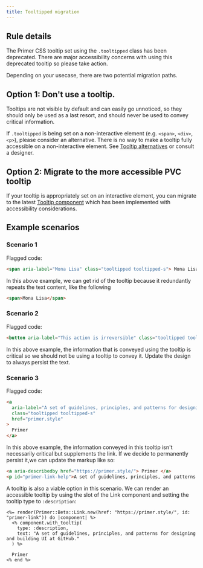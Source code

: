 ```yaml
---
title: Tooltipped migration
---
```


## Rule details

The Primer CSS tooltip set using the `.tooltipped` class has been deprecated. There are major accessibility concerns with using this deprecated tooltip so please take action.

Depending on your usecase, there are two potential migration paths.

## Option 1: Don't use a tooltip.

Tooltips are not visible by default and can easily go unnoticed, so they should only be used as a last resort, and should never be used to convey critical information.

If `.tooltipped` is being set on a non-interactive element (e.g. `<span>`, `<div>`, `<p>`), please consider an alternative. There is no way to make a tooltip fully accessible on a non-interactive element. See [Tooltip alternatives](https://primer.style/components/tooltip#alternatives-to-tooltips) or consult a designer.

## Option 2: Migrate to the more accessible PVC tooltip

If your tooltip is appropriately set on an interactive element, you can migrate to the latest [Tooltip component](https://primer.style/components/tooltip/rails/alpha) which has been implemented with accessibility considerations.

## Example scenarios

### Scenario 1

Flagged code:

```html
<span aria-label="Mona Lisa" class="tooltipped tooltipped-s"> Mona Lisa </span>
```

In this above example, we can get rid of the tooltip because it redundantly repeats the text content, like the following

```html
<span>Mona Lisa</span>
```

### Scenario 2

Flagged code:

```html
<button aria-label="This action is irreversible" class="tooltipped tooltipped-n">Submit</button>
```

In this above example, the information that is conveyed using the tooltip is critical so we should not be using a tooltip to convey it. Update the design to always persist the text.

### Scenario 3

Flagged code:

```html
<a
  aria-label="A set of guidelines, principles, and patterns for designing and building UI at GitHub."
  class="tooltipped tooltipped-s"
  href="primer.style"
>
  Primer
</a>
```

In this above example, the information conveyed in this tooltip isn't necessarily critical but supplements the link. If we decide to permanently persist it,we can update the markup like so:

```html
<a aria-describedby href="https://primer.style/"> Primer </a>
<p id="primer-link-help">A set of guidelines, principles, and patterns for designing and building UI at GitHub.</p>
```

A tooltip is also a viable option in this scenario. We can render an accessible tooltip by using the slot of the Link component and setting the tooltip type to `:description`:

```erb
<%= render(Primer::Beta::Link.new(href: "https://primer.style/", id: "primer-link")) do |component| %>
  <% component.with_tooltip(
    type: :description,
    text: "A set of guidelines, principles, and patterns for designing and building UI at GitHub."
  ) %>

  Primer
<% end %>
```
